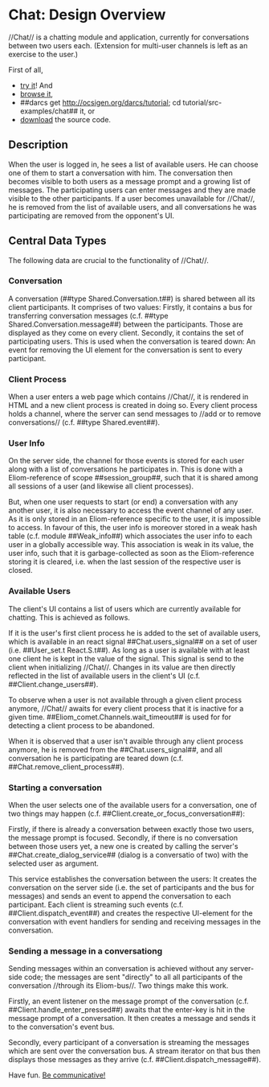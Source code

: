 = Chat: Design Overview =

//Chat// is a chatting module and application, currently for conversations
between two users each. (Extension for multi-user channels is left as an
exercise to the user.)

First of all,
* [[site:chat|try it]]! And
* [[site:darcsweb/?r=tutorial;a=tree;f=/src-examples/chat|browse it]],
* ##darcs get http://ocsigen.org/darcs/tutorial; cd tutorial/src-examples/chat## it, or
* [[site:download/chat.tar.gz|download]] the source code.

== Description ==

When the user is logged in, he sees a list of available users. He can choose
one of them to start a conversation with him. The conversation then becomes
visible to both users as a message prompt and a growing list of messages.  The
participating users can enter messages and they are made visible to the other
participants.  If a user becomes unavailable for //Chat//, he is removed from the
list of available users, and all conversations he was participating are removed
from the opponent's UI.

== Central Data Types ==

The following data are crucial to the functionality of //Chat//.

=== Conversation ===
A conversation (##type Shared.Conversation.t##) is shared between all its
client participants. It comprises of two values: Firstly, it contains a bus for
transferring conversation messages (c.f. ##type Shared.Conversation.message##)
between the participants. Those are displayed as they come on every client.
Secondly, it contains the set of participating users. This is used when the
conversation is teared down: An event for removing the UI element for the
conversation is sent to every participant.

=== Client Process ===
When a user enters a web page which contains //Chat//, it is rendered in HTML and
a new client process is created in doing so.  Every client process holds a
channel, where the server can send messages to //add or to remove conversations//
(c.f. ##type Shared.event##).

=== User Info ===
On the server side, the channel for those events is stored for each user along
with a list of conversations he participates in.  This is done with a
Eliom-reference of scope ##session_group##, such that it is shared among all
sessions of a user (and likewise all client processes).

But, when one user requests to start (or end) a conversation with any another
user, it is also necessary to access the event channel of any user.
As it is only stored in an Eliom-reference specific to the user, it is
impossible to access.  In favour of this, the user info is moreover
stored in a weak hash table (c.f. module ##Weak_info##) which associates the
user info to each user in a globally accessible way. This association is weak
in its value, the user info, such that it is garbage-collected as soon as the
Eliom-reference storing it is cleared, i.e. when the last session of the
respective user is closed.


=== Available Users ===
The client's UI contains a list of users which are currently available for
chatting. This is achieved as follows.

If it is the user's first client process he is added to the set of available
users, which is available in an react signal ##Chat.users_signal## on a set of
user (i.e. ##User_set.t React.S.t##).
As long as a user is available with at least one client he is kept in the value
of the signal. This signal is send to the client when initializing //Chat//.
Changes in its value are then directly reflected in the list of available users
in the client's UI (c.f.  ##Client.change_users##).

To observe when a user is not available through a given client process anymore,
//Chat// awaits for every client process that it is inactive for a given
time.  ##Eliom_comet.Channels.wait_timeout## is used for for detecting a client
process to be abandoned.

When it is observed that a user isn't avaible through any client process
anymore, he is removed from the ##Chat.users_signal##, and all conversation he
is participating are teared down (c.f. ##Chat.remove_client_process##).

=== Starting a conversation ===
When the user selects one of the available users for a conversation, one of two
things may happen (c.f. ##Client.create_or_focus_conversation##):

Firstly, if there is already a conversation between exactly those two users,
the message prompt is focused.
Secondly, if there is no conversation between those users yet, a new one is created
by calling the server's ##Chat.create_dialog_service## (dialog is a conversatio
of two) with the selected user as argument.

This service establishes the conversation between the users: It creates the
conversation on the server side (i.e. the set of participants and the bus for
messages) and sends an event to append the conversation to each participant.
Each client is streaming such events (c.f. ##Client.dispatch_event##) and
creates the respective UI-element for the conversation with event handlers for
sending and receiving messages in the conversation.

=== Sending a message in a conversationg ===
Sending messages within an conversation is achieved without any server-side
code; the messages are sent "directly" to all all participants of the
conversation //through its Eliom-bus//. Two things make this work.

Firstly, an event listener on the message prompt of the conversation
(c.f. ##Client.handle_enter_pressed##) awaits that the enter-key is hit in
the message prompt of a conversation. It then creates a message and sends it
to the conversation's event bus.

Secondly, every participant of a conversation is streaming the messages which
are sent over the conversation bus.
A stream iterator on that bus then displays those messages as they arrive
(c.f. ##Client.dispatch_message##).

Have fun. [[site:chat|Be communicative!]]

